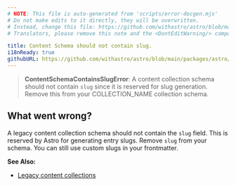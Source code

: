 ```yaml
---
# NOTE: This file is auto-generated from 'scripts/error-docgen.mjs'
# Do not make edits to it directly, they will be overwritten.
# Instead, change this file: https://github.com/withastro/astro/blob/main/packages/astro/src/core/errors/errors-data.ts
# Translators, please remove this note and the <DontEditWarning/> component.

title: Content Schema should not contain slug.
i18nReady: true
githubURL: https://github.com/withastro/astro/blob/main/packages/astro/src/core/errors/errors-data.ts
---
```


<DontEditWarning />


> **ContentSchemaContainsSlugError**: A content collection schema should not contain `slug` since it is reserved for slug generation. Remove this from your COLLECTION_NAME collection schema.

## What went wrong?
A legacy content collection schema should not contain the `slug` field. This is reserved by Astro for generating entry slugs. Remove `slug` from your schema. You can still use custom slugs in your frontmatter.

**See Also:**
-  [Legacy content collections](/vi/guides/upgrade-to/v5/#updating-existing-collections)



